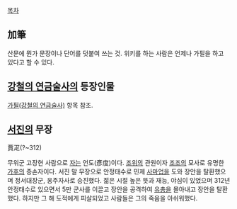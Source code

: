 [[목차]]

== 加筆 ==
산문에 뭔가 문장이나 단어를 덧붙여 쓰는 것. 위키를 하는 사람은 언제나 가필을 하고 있다고 할 수 있다.

== [[강철의 연금술사]]의 등장인물 ==
[[가필(강철의 연금술사)]] 항목 참조. 

== [[서진]]의 무장 ==
賈疋(?~312)

무위군 고장현 사람으로 [[자]]는 언도(彥度)이다. [[조위]]의 관원이자 [[조조]]의 모사로 유명한 [[가후]]의 증손자이다. 서진 말 무장으로 안정태수로 민제 [[사마업]]을 도와 장안을 탈환했으며 정서대장군, 옹주자사로 승진했다.
젊은 시절 높은 뜻과 재능, 야심이 있었으며 312년 안정태수로 있으면서 5만 군사를 이끌고 장안을 공격하여 [[유총]]을 몰아내고 장안을 탈환했다. 하지만 그 해 도적에게 피살되었고 사람들은 그의 죽음을 아쉬워했다.

